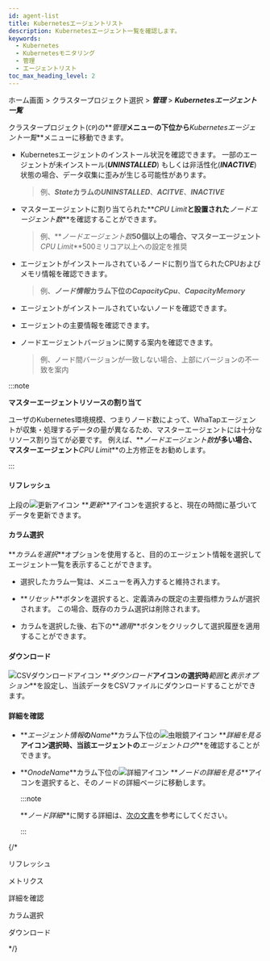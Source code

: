```yaml
---
id: agent-list
title: Kubernetesエージェントリスト
description: Kubernetesエージェント一覧を確認します。
keywords:
  - Kubernetes
  - Kubernetesモニタリング
  - 管理
  - エージェントリスト
toc_max_heading_level: 2
---
```


ホーム画面 > クラスタープロジェクト選択 > **_管理_** > **_Kubernetesエージェント一覧_** 

クラスタープロジェクト(<code class='my'>CP</code>)の**_管理_**メニューの下位から**_Kubernetesエージェント一覧_**メニューに移動できます。 

<ImgLang img='k8s-agent-list.png' desc='Kubernetesエージェントリスト' />

- Kubernetesエージェントのインストール状況を確認できます。 一部のエージェントが未インストール(**_UNINSTALLED_**) もしくは非活性化(**_INACTIVE_**) 状態の場合、データ収集に歪みが生じる可能性があります。

  > 例、**_State_**カラムの**_UNINSTALLED_**、**_ACITVE_**、**_INACTIVE_**

- マスターエージェントに割り当てられた**_CPU Limit_**と設置された**_ノードエージェント数_**を確認することができます。 

  > 例、**_ノードエージェント数_**50個以上の場合、マスターエージェント**_CPU Limit_**500ミリコア以上への設定を推奨

- エージェントがインストールされているノードに割り当てられたCPUおよびメモリ情報を確認できます。 

  > 例、**_ノード情報_**カラム下位の**_CapacityCpu_**、**_CapacityMemory_** 

- エージェントがインストールされていないノードを確認できます。 

- エージェントの主要情報を確認できます。 

- ノードエージェントバージョンに関する案内を確認できます。

  > 例、ノード間バージョンが一致しない場合、上部にバージョンの不一致を案内

:::note 

**マスターエージェントリソースの割り当て**

ユーザのKubernetes環境規模、つまりノード数によって、WhaTapエージェントが収集・処理するデータの量が異なるため、マスターエージェントには十分なリソース割り当てが必要です。 例えば、**_ノードエージェント数_**が多い場合、マスターエージェント**_CPU Limit_**の上方修正をお勧めします。

:::

#### リフレッシュ

上段の![更新アイコン](/img/ic-refresh2.svg) **_更新_**アイコンを選択すると、現在の時間に基づいてデータを更新できます。

#### カラム選択

**_カラムを選択_**オプションを使用すると、目的のエージェント情報を選択してエージェント一覧を表示することができます。 

- 選択したカラム一覧は、メニューを再入力すると維持されます。

- **_リセット_**ボタンを選択すると、定義済みの既定の主要指標カラムが選択されます。 この場合、既存のカラム選択は削除されます。

- カラムを選択した後、右下の**_適用_**ボタンをクリックして選択履歴を適用することができます。

#### ダウンロード

![CSVダウンロードアイコン](/img/ico-csv.svg) **_ダウンロード_**アイコンの選択時**_範囲_**と**_表示オプション_**を設定し、当該データをCSVファイルにダウンロードすることができます。 

#### 詳細を確認

- **_エージェント情報_**の**_Name_**カラム下位の![虫眼鏡アイコン](/img/ic-search.svg) **_詳細を見る_**アイコン選択時、当該エージェントの**_エージェントログ_**を確認することができます。

- **_OnodeName_**カラム下位の![詳細アイコン](/img/ic-pageview.svg) **_ノードの詳細を見る_**アイコンを選択すると、そのノードの詳細ページに移動します。 

  :::note 

  **_ノード詳細_**に関する詳細は、[次の文書](https://docs.whatap.io/kubernetes/node-details)を参考にしてください。

  ::: 

{/* 

リフレッシュ

メトリクス

詳細を確認

カラム選択

ダウンロード

*/}
